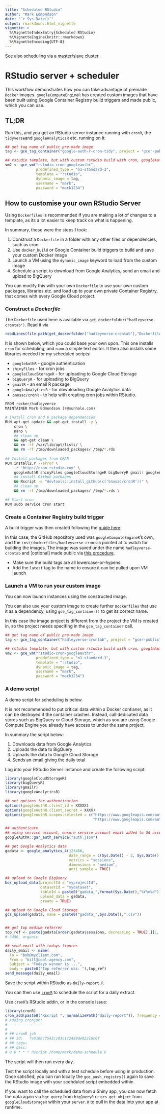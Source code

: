 ```yaml
---
title: "Scheduled RStudio"
author: "Mark Edmondson"
date: "`r Sys.Date()`"
output: rmarkdown::html_vignette
vignette: >
  %\VignetteIndexEntry{Scheduled RStudio}
  %\VignetteEngine{knitr::rmarkdown}
  %\VignetteEncoding{UTF-8}
---
```


See also scheduling via a [master/slave cluster](articles/scheduled-rscripts.html)

# RStudio server + scheduler

This workflow demonstrates how you can take advantage of premade `Docker` images.  `googleComputeEngineR` has created custom images that have been built using Google Container Registry build triggers and made public, which you can use. 

## TL;DR

Run this, and you get an RStudio server instance running with `cronR`, the `tidyverse`and `googleAnalyticsR` etc. running on it:


```r
## get tag name of public pre-made image
tag <- gce_tag_container("google-auth-r-cron-tidy", project = "gcer-public")

## rstudio template, but with custom rstudio build with cron, googleAuthR etc. 
vm2 <- gce_vm("rstudio-cron-googleauthr", 
              predefined_type = "n1-standard-1",
              template = "rstudio", 
              dynamic_image = tag, 
              username = "mark", 
              password = "mark1234")
``` 

## How to customise your own RStudio Server

Using `Dockerfiles` is recommended if you are making a lot of changes to a template, as its a lot easier to keep track on what is happening.

In summary, these were the steps I took:

1. Construct a `Dockerfile` in a folder with any other files or dependencies, such as cron
2. Use `docker_build` or Google Container build triggers to build and save your custom Docker image
3. Launch a VM using the `dynamic_image` keyword to load from the custom image
4. Schedule a script to download from Google Analytics, send an email and upload to BigQuery

You can modify this with your own `Dockerfile` to use your own custom packages, libraries etc. and load up to your own private Container Registry, that comes with every Google Cloud project.  

### Construct a *Dockerfile*

The `Dockerfile` used here is available via `get_dockerfolder("hadleyverse-crontab")`.  Read it via

```r
readLines(file.path(get_dockerfolder("hadleyverse-crontab"),"Dockerfile"))
```

It is shown below, which you could base your own upon.  This one installs `cron` for scheduling, and `nano` a simple text editor. It then also installs some libraries needed for my scheduled scripts:

* `googleAuthR` - google authentication
* `shinyFiles` - for cron jobs
* `googleCloudStorageR` - for uploading to Google Cloud Storage
* `bigQueryR` - for uploading to BigQuery
* `gmailR` - an email R package 
* `googleAnalyticsR` - for downloading Google Analytics data
* `bnosac/cronR` - to help with creating cron jobs within RStudio. 


```sh
FROM rocker/hadleyverse
MAINTAINER Mark Edmondson (r@sunholo.com)

# install cron and R package dependencies
RUN apt-get update && apt-get install -y \
    cron \
    nano \
    ## clean up
    && apt-get clean \ 
    && rm -rf /var/lib/apt/lists/ \ 
    && rm -rf /tmp/downloaded_packages/ /tmp/*.rds
    
## Install packages from CRAN
RUN install2.r --error \ 
    -r 'http://cran.rstudio.com' \
    googleAuthR shinyFiles googleCloudStorageR bigQueryR gmailr googleAnalyticsR \
    ## install Github packages
    && Rscript -e "devtools::install_github(c('bnosac/cronR'))" \
    ## clean up
    && rm -rf /tmp/downloaded_packages/ /tmp/*.rds \

## Start cron
RUN sudo service cron start
```

### Create a Container Registry build trigger

A build trigger was then created following the [guide here](https://cloud.google.com/container-builder/docs/concepts/creating-build-triggers).

In this case, the GitHub repository used was `googleComputeEngineR`'s own, and the `inst/dockerfiles/hadleyverse-crontab` pointed at to watch for building the images. The image was saved under the name `hadleyverse-crontab` and [optional] made public via [this procedure](https://cloud.google.com/container-registry/docs/access-control). 

* Make sure the build tags are all lowercase-or-hypens
* Add the `latest` tag to the name to ensure it can be pulled upon VM launch

### Launch a VM to run your custom image

You can now launch instances using the constructed image.  

You can also use your custom image to create further `Dockerfiles` that use it as a dependency, using `gce_tag_container()` to get its correct name. 

In this case the image project is different from the project the VM is created in, so the project needs specifing in the `gce_tag_container` call. 

```r
## get tag name of public pre-made image
tag <- gce_tag_container("hadleyverse-crontab", project = "gcer-public")

## rstudio template, but with custom rstudio build with cron, googleAuthR etc. 
vm2 <- gce_vm("rstudio-cron-googleauthr", 
              predefined_type = "n1-standard-1",
              template = "rstudio", 
              dynamic_image = tag, 
              username = "mark", 
              password = "mark1234")
``` 

### A demo script

A demo script for scheduling is below.  

It is not recommended to put critical data within a Docker contianer, as it can be destroyed if the container crashes.  Instead, call dedicated data stores such as BigQuery or Cloud Storage, which as you are using Google Compute Engine you already have access to under the same project. 

 In summary the script below:
 
 1. Downloads data from Google Analytics
 2. Uploads the data to BigQuery
 3. Uploads the data to Google Cloud Storage
 3. Sends an email giving the daily total
 
Log into your RStudio Server instance and create the following script:

```r
library(googleCloudStorageR)
library(bigQueryR)
library(gmailr)
library(googleAnalyticsR)

## set options for authentication
options(googleAuthR.client_id = XXXXX)
options(googleAuthR.client_secret = XXXX)
options(googleAuthR.scopes.selected = c("https://www.googleapis.com/auth/cloud-platform",
                                        "https://www.googleapis.com/auth/analytics.readonly"))

## authenticate
## using service account, ensure service account email added to GA account, BigQuery user permissions set, etc.
googleAuthR::gar_auth_service("auth.json")

## get Google Analytics data
gadata <- google_analytics_4(123456, 
                             date_range = c(Sys.Date() - 2, Sys.Date() - 1),
                             metrics = "sessions",
                             dimensions = "medium",
                             anti_sample = TRUE)

## upload to Google BigQuery
bqr_upload_data(projectId = "myprojectId", 
                datasetId = "mydataset",
                tableId = paste0("gadata_",format(Sys.Date(),"%Y%m%d")),
                upload_data = gadata,
                create = TRUE)

## upload to Google Cloud Storage
gcs_upload(gadata, name = paste0("gadata_",Sys.Date(),".csv"))


## get top medium referrer
top_ref <- paste(gadata[order(gadata$sessions, decreasing = TRUE),][1, ], collapse = ",")
# 3456, organic

## send email with todays figures
daily_email <- mime(
  To = "bob@myclient.com",
  From = "bill@cool-agency.com",
  Subject = "Todays winner is....",
  body = paste0("Top referrer was: "),top_ref)
send_message(daily_email)
```

Save the script within RStudio as `daily-report.R`

You can then use [`cronR`](https://github.com/bnosac/cronR) to schedule the script for a daily extract.  

Use `cronR`'s RStudio addin, or in the console issue:

```r
library(cronR)
cron_add(paste0("Rscript ", normalizePath("daily-report")), frequency = "daily")
# Adding cronjob:
# ---------------
#
# ## cronR job
# ## id:   fe9168c7543cc83c1c2489de82216c0f
# ## tags: 
# ## desc: 
# 0 0 * * * Rscript /home/mark/demo-schedule.R
```

The script will then run every day.  

Test the script locally and with a test schedule before using in production.  Once satisfied, you can run locally the `gce_push_registry()` again to save the RStudio image with your scehduled script embedded within. 

If you want to call the scheduled data from a Shiny app, you can now fetch the data again via `bqr_query` from `bigQueryR` or `gcs_get_object` from `googleCloudStorageR` within your `server.R` to pull in the data into your app at runtime. 

